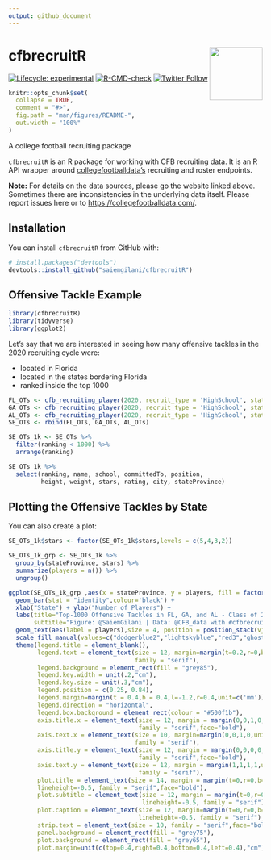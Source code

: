 ```yaml
---
output: github_document
---
```


<!-- README.md is generated from README.Rmd. Please edit that file -->

# cfbrecruitR <a href='http://saiemgilani.github.io/cfbrecruitR'><img src='man/figures/logo.png' align="right" height="105" /></a>

<!-- badges: start -->
[![Lifecycle: experimental](https://img.shields.io/badge/lifecycle-experimental-orange.svg)](https://www.tidyverse.org/lifecycle/#experimental)
[![R-CMD-check](https://github.com/saiemgilani/cfbrecruitR/workflows/R-CMD-check/badge.svg)](https://github.com/saiemgilani/cfbrecruitR/actions)
[![Twitter Follow](https://img.shields.io/twitter/follow/saiemgilani?style=social)](https://twitter.com/saiemgilani)
<!-- badges: end -->

```r
knitr::opts_chunk$set(
  collapse = TRUE,
  comment = "#>",
  fig.path = "man/figures/README-",
  out.width = "100%"
)
```
A college football recruiting package


`cfbrecruitR` is an R package for working with CFB recruiting data. It is an R API wrapper around [collegefootballdata's](https://collegefootballdata.com/) recruiting and roster endpoints. 

__Note:__ For details on the data sources, please go the website linked above. Sometimes there are inconsistencies in the underlying data itself. Please report issues here or to [https://collegefootballdata.com/](https://collegefootballdata.com/). 

## Installation
You can install `cfbrecruitR` from GitHub with:

``` r
# install.packages("devtools")
devtools::install_github("saiemgilani/cfbrecruitR")
```

## Offensive Tackle Example
```r
library(cfbrecruitR)
library(tidyverse)
library(ggplot2)
```
Let's say that we are interested in seeing how many offensive tackles in the 2020 recruiting cycle were:

 - located in Florida 
 - located in the states bordering Florida 
 - ranked inside the top 1000

```r
FL_OTs <- cfb_recruiting_player(2020, recruit_type = 'HighSchool', state='FL', position ='OT')
GA_OTs <- cfb_recruiting_player(2020, recruit_type = 'HighSchool', state='GA', position ='OT')
AL_OTs <- cfb_recruiting_player(2020, recruit_type = 'HighSchool', state='AL', position ='OT')
SE_OTs <- rbind(FL_OTs, GA_OTs, AL_OTs)

SE_OTs_1k <- SE_OTs %>% 
  filter(ranking < 1000) %>% 
  arrange(ranking)

SE_OTs_1k %>% 
  select(ranking, name, school, committedTo, position, 
         height, weight, stars, rating, city, stateProvince)
```
## Plotting the Offensive Tackles by State

You can also create a plot:

```r
SE_OTs_1k$stars <- factor(SE_OTs_1k$stars,levels = c(5,4,3,2))

SE_OTs_1k_grp <- SE_OTs_1k %>%
  group_by(stateProvince, stars) %>%
  summarize(players = n()) %>% 
  ungroup()

ggplot(SE_OTs_1k_grp ,aes(x = stateProvince, y = players, fill = factor(stars))) +
  geom_bar(stat = "identity",colour='black') +
  xlab("State") + ylab("Number of Players") +
  labs(title="Top-1000 Offensive Tackles in FL, GA, and AL - Class of 2020",
       subtitle="Figure: @SaiemGilani | Data: @CFB_data with #cfbrecruitR")+
  geom_text(aes(label = players),size = 4, position = position_stack(vjust = 0.5))+
  scale_fill_manual(values=c("dodgerblue2","lightskyblue","red3","ghostwhite"))+
  theme(legend.title = element_blank(),
        legend.text = element_text(size = 12, margin=margin(t=0.2,r=0,b=0.2,l=-1.2,unit=c("mm")), 
                                   family = "serif"),
        legend.background = element_rect(fill = "grey85"),
        legend.key.width = unit(.2,"cm"),
        legend.key.size = unit(.3,"cm"),
        legend.position = c(0.25, 0.84),
        legend.margin=margin(t = 0.4,b = 0.4,l=-1.2,r=0.4,unit=c('mm')),
        legend.direction = "horizontal",
        legend.box.background = element_rect(colour = "#500f1b"),
        axis.title.x = element_text(size = 12, margin = margin(0,0,1,0,unit=c("mm")), 
                                    family = "serif",face="bold"),
        axis.text.x = element_text(size = 10, margin=margin(0,0,1,0,unit=c("mm")),
                                   family = "serif"),
        axis.title.y = element_text(size = 12, margin = margin(0,0,0,0,unit=c("mm")), 
                                    family = "serif",face="bold"),
        axis.text.y = element_text(size = 12, margin = margin(1,1,1,1,unit=c("mm")), 
                                    family = "serif"),
        plot.title = element_text(size = 14, margin = margin(t=0,r=0,b=1.5,l=0,unit=c("mm")),
        lineheight=-0.5, family = "serif",face="bold"),
        plot.subtitle = element_text(size = 12, margin = margin(t=0,r=0,b=2,l=0,unit=c("mm")), 
                                     lineheight=-0.5, family = "serif"),
        plot.caption = element_text(size = 12, margin=margin(t=0,r=0,b=0,l=0,unit=c("mm")),
                                    lineheight=-0.5, family = "serif"),
        strip.text = element_text(size = 10, family = "serif",face="bold"),
        panel.background = element_rect(fill = "grey75"),
        plot.background = element_rect(fill = "grey65"),
        plot.margin=unit(c(top=0.4,right=0.4,bottom=0.4,left=0.4),"cm"))

```

